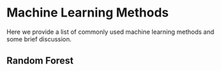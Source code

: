 # Machine Learning Methods  

Here we provide a list of commonly used machine learning methods and some brief discussion.  


## Random Forest  


